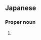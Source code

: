 ==Japanese==
{{ja-kanjitab|おお|うら|yomi=k}}

===Proper noun===
{{ja-pos|おおうら|proper}}

# {{surname|lang=ja|sort=おおうら}}